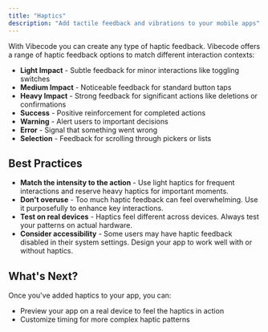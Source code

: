 ```yaml
---
title: "Haptics"
description: "Add tactile feedback and vibrations to your mobile apps"
---
```


With Vibecode you can create any type of haptic feedback. Vibecode offers a range of haptic feedback options to match different interaction contexts:

- **Light Impact** - Subtle feedback for minor interactions like toggling switches
- **Medium Impact** - Noticeable feedback for standard button taps
- **Heavy Impact** - Strong feedback for significant actions like deletions or confirmations
- **Success** - Positive reinforcement for completed actions
- **Warning** - Alert users to important decisions
- **Error** - Signal that something went wrong
- **Selection** - Feedback for scrolling through pickers or lists

## Best Practices

- **Match the intensity to the action** - Use light haptics for frequent interactions and reserve heavy haptics for important moments.
- **Don't overuse** - Too much haptic feedback can feel overwhelming. Use it purposefully to enhance key interactions.
- **Test on real devices** - Haptics feel different across devices. Always test your patterns on actual hardware.
- **Consider accessibility** - Some users may have haptic feedback disabled in their system settings. Design your app to work well with or without haptics.

## What's Next?

Once you've added haptics to your app, you can:

- Preview your app on a real device to feel the haptics in action
- Customize timing for more complex haptic patterns